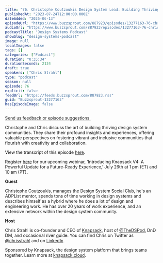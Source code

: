 ```yaml
---
title: "76. Christophe Coutzoukis Design System Lead: Building Thriving Design System Communities"
publishedAt: "2023-07-24T12:00:00.000Z"
dateAdded: "2025-06-13"
episodeUrl: "https://www.buzzsprout.com/887923/episodes/13277163-76-christophe-coutzoukis-design-system-lead-building-thriving-design-system-communities.mp3"
audioUrl: "https://www.buzzsprout.com/887923/episodes/13277163-76-christophe-coutzoukis-design-system-lead-building-thriving-design-system-communities.mp3"
podcastTitle: "Design Systems Podcast"
showSlug: "design-systems-podcast"
image: null
localImages: false
tags: []
categories: ["Podcast"]
duration: "0:35:34"
durationSeconds: 2134
draft: true
speakers: ["Chris Strahl"]
type: "podcast"
season: null
episode: 76
explicit: false
feedUrl: "https://feeds.buzzsprout.com/887923.rss"
guid: "Buzzsprout-13277163"
hasEpisodeImage: false
---
```

[Send us feedback or episode suggestions.](https://www.buzzsprout.com/twilio/text_messages/887923/open_sms)

Christophe and Chris discuss the art of building thriving design system communities. They share their profound insights and experiences, offering valuable perspectives on fostering vibrant and inclusive communities that flourish with creativity and collaboration.  
  
View the transcript of this episode [here](https://docs.google.com/document/d/1Eg8jqBimLHA3RhRIvxDofxbETKxYtiiS/edit).

Register [here](https://knapsack-cloud.zoom.us/webinar/register/WN_jFx4bzO9SF6eIXsqZr4zCA#/registration) for our upcoming webinar, ‘Introducing Knapsack V4: A Powerful Update for a Future-Ready Experience,’ July 26th at 1 pm (ET) and 10 am (PT).

**Guest**

Christophe Coutzoukis, manages the Design System Social Club, he's an ADPList mentor, spends tons of time working in design systems and describes himself as a hybrid where he does a lot of design and engineering work. He has over 20 years of work experience, and an extensive network within the design system community. 

**Host**

Chris Strahl is co-founder and CEO of [Knapsack](https://www.knapsack.cloud/), host of [@TheDSPod](https://twitter.com/thedspod), DnD DM, and occasional river guide. You can find Chris on Twitter as [@chrisstrahl](https://twitter.com/chrisstrahl) and on [LinkedIn](https://www.linkedin.com/in/chrisstrahl/).

Sponsored by Knapsack, the design system platform that brings teams together. Learn more at [knapsack.cloud](https://www.knapsack.cloud/?utm_source=podcast).
